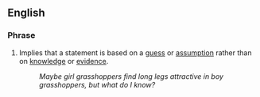 ==English==

===Phrase===
{{infl|en|phrase|head=[[what]] [[do]] [[I]] [[know]]}}

#{{idiom}} Implies that a statement is based on a [[guess]] or [[assumption]] rather than on [[knowledge]] or [[evidence]].
#:''Maybe girl grasshoppers find long legs attractive in boy grasshoppers, but what do I know?''
